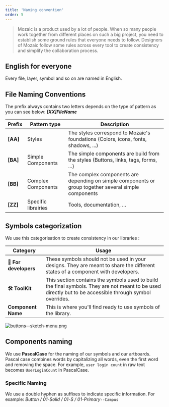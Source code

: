 ```yaml
---
title: 'Naming convention'
order: 5
---
```


> Mozaic is a product used by a lot of people. When so many people work together from different places on such a big project, you need to establish some ground rules that everyone needs to follow. Designers of Mozaic follow some rules across every tool to create consistency and simplify the collaboration process.

## English for everyone

Every file, layer, symbol and so on are named in English.

## File Naming Conventions

The prefix always contains two letters depends on the type of pattern as you can see below: **_[XX]FileName_**

| Prefix   | Pattern type        | Description                                                                                           |
| -------- | ------------------- | ----------------------------------------------------------------------------------------------------- |
| **[AA]** | Styles              | The styles correspond to Mozaic's foundations (Colors, icons, fonts, shadows, ...)                    |
| **[BA]** | Simple Components   | The simple components are build from the styles (Buttons, links, tags, forms, ...)                    |
| **[BB]** | Complex Components  | The complex components are depending on simple components or group together several simple components |
| **[ZZ]** | Specific librairies | Tools, documentation, ...                                                                             |

## Symbols categorization

We use this categorisation to create consistency in our libraries :

| Category             | Usage                                                                                                                                                    |
| --------------------- | -------------------------------------------------------------------------------------------------------------------------------------------------------- |
| **👾 For developers** | These symbols should not be used in your designs. They are meant to share the different states of a component with developers.                           |
| **🛠 ToolKit**         | This section contains the symbols used to build the final symbols. They are not meant to be used directly but to be accessible through symbol overrides. |
| **Component Name**    | This is where you'll find ready to use symbols of the library.                                                                                       |

![buttons--sketch-menu.png](buttons--sketch-menu.png)

## Components naming

We use **PascalCase** for the naming of our symbols and our artboards. Pascal case combines words by capitalizing all words, even the first word and removing the space. For example, `user login count` in raw text becomes `UserLoginCount` in PascalCase.

### Specific Naming

We use a double hyphen as suffixes to indicate specific information.
For example: _Button / 01-Solid / 01-S / 01-Primary_`--Campus`
